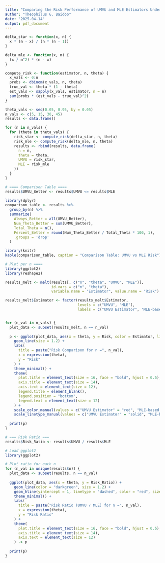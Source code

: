 ---
title: "Comparing the Risk Performance of UMVU and MLE Estimators Under Squared Error Loss"
author: "Theophilus G. Baidoo"
date: "2025-04-14"
output: pdf_document
---

```{r}
delta_star <- function(x, n) {
  x * (n - x) / (n * (n - 1))
}

delta_mle <- function(x, n) {
  (x / n^2) * (n - x)
}

compute_risk <- function(estimator, n, theta) {
  x_vals <- 0:n
  probs <- dbinom(x_vals, n, theta)
  true_val <- theta * (1 - theta)
  est_vals <- sapply(x_vals, estimator, n = n)
  sum(probs * (est_vals - true_val)^2)
}

theta_vals <- seq(0.05, 0.95, by = 0.05)
n_vals <- c(5, 15, 30, 45)
results <- data.frame()

for (n in n_vals) {
  for (theta in theta_vals) {
    risk_star <- compute_risk(delta_star, n, theta)
    risk_mle <- compute_risk(delta_mle, n, theta)
    results <- rbind(results, data.frame(
      n = n,
      theta = theta,
      UMVU = risk_star,
      MLE = risk_mle
    ))
  }
}

# ==== Comparison Table ====
results$UMVU_Better <- results$UMVU <= results$MLE

library(dplyr)
comparison_table <- results %>%
  group_by(n) %>%
  summarize(
    Always_Better = all(UMVU_Better),
    Num_Theta_Better = sum(UMVU_Better),
    Total_Theta = n(),
    Percent_Better = round(Num_Theta_Better / Total_Theta * 100, 1),
    .groups = 'drop'
  )

library(knitr)
kable(comparison_table, caption = "Comparison Table: UMVU vs MLE Risk")
```


```{r}
# Plot per n ====
library(ggplot2)
library(reshape2)

results_melt <- melt(results[, c("n", "theta", "UMVU", "MLE")],
                     id.vars = c("n", "theta"),
                     variable.name = "Estimator", value.name = "Risk")

results_melt$Estimator <- factor(results_melt$Estimator,
                                 levels = c("UMVU", "MLE"),
                                 labels = c("UMVU Estimator", "MLE-based Estimator"))


for (n_val in n_vals) {
  plot_data <- subset(results_melt, n == n_val)
  
  p <- ggplot(plot_data, aes(x = theta, y = Risk, color = Estimator, linetype = Estimator)) +
    geom_line(size = 1.2) +
    labs(
      title = paste("Risk Comparison for n =", n_val),
      x = expression(theta),
      y = "Risk"
    ) +
    theme_minimal() +
    theme(
      plot.title = element_text(size = 16, face = "bold", hjust = 0.5),
      axis.title = element_text(size = 14),
      axis.text = element_text(size = 12),
      legend.title = element_blank(),
      legend.position = "bottom",
      legend.text = element_text(size = 12)
    ) +
    scale_color_manual(values = c("UMVU Estimator" = "red", "MLE-based Estimator" = "blue")) +
    scale_linetype_manual(values = c("UMVU Estimator" = "solid", "MLE-based Estimator" = "dashed"))
  
  print(p)
}
```
```{r}
# === Risk Ratio ===
results$Risk_Ratio <- results$UMVU / results$MLE

# Load ggplot2
library(ggplot2)

# Plot ratio for each n
for (n_val in unique(results$n)) {
  plot_data <- subset(results, n == n_val)
  
  ggplot(plot_data, aes(x = theta, y = Risk_Ratio)) +
    geom_line(color = "darkgreen", size = 1.2) +
    geom_hline(yintercept = 1, linetype = "dashed", color = "red", size = 0.8) +
    theme_minimal() +
    labs(
      title = paste("Risk Ratio (UMVU / MLE) for n =", n_val),
      x = expression(theta),
      y = "Risk Ratio"
    ) +
    theme(
      plot.title = element_text(size = 16, face = "bold", hjust = 0.5),
      axis.title = element_text(size = 14),
      axis.text = element_text(size = 12)
    ) -> p
  
  print(p)
}

```

